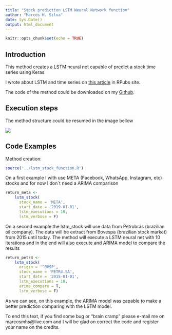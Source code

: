 ```yaml
---
title: "Stock prediction LSTM Neural Network function"
author: "Marcos H. Silva"
date: Sys.Date()
output: html_document
---
```


```r
knitr::opts_chunk$set(echo = TRUE)
```

## Introduction

This method creates a LSTM neural net capable of predict a stock time series using Keras.

I wrote about LSTM and time series on [this article](https://rpubs.com/marcosmhs/rede_lstm_predicao_dolar) in RPubs site.

The code of the method could be downloaded on my [Github](https://github.com/marcosmhs/LSTM-Stock-prediction-function).

## Execution steps

The method structure could be resumed in the image bellow

![](img_process.png)

## Code Examples

Method creation:

```r
source('../lstm_stock_function.R')
```

On a first example I with use META (Facebook, WhatsApp, Instagram, etc) stocks and for now I don´t need a ARIMA comparison

```r
return_meta <- 
    lstm_stock(
      stock_name = 'META', 
      start_date = '2019-01-01', 
      lstm_executions = 10, 
      lstm_verbose = F)

```

On a second example the lstm_stock will use data from Petrobrás (brazilian oil company). The data will be extract from Bovespa (brazilian stock market) from 2015 until today. The method will execute a LSTM neural net with 10 iterations and in the end will also execute and ARIMA model to compare the results

```r
return_petr4 <- 
    lstm_stock(
      origin = '^BVSP', 
      stock_name = 'PETR4.SA', 
      start_date = '2015-01-01', 
      lstm_executions = 10, 
      arima_compare = T,
      lstm_verbose = F)
```

As we can see, on this example, the ARIMA model was capable to make a better prediction comparing with the LSTM model.

To end this text, if you find some bug or "brain cramp" please e-mail me on marcosmhs\@live.com and I will be glad on correct the code and register your name on the credits.

